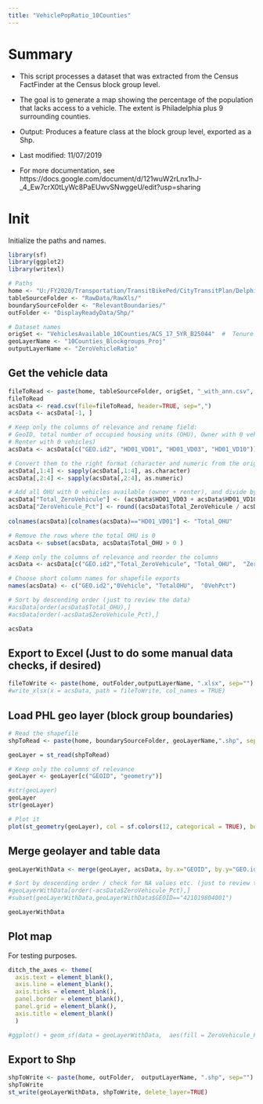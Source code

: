 ```yaml
---
title: "VehiclePopRatio_10Counties"
---
```


# Summary

* This script processes a dataset that was extracted from the Census FactFinder at the Census block group level. 

* The goal is to generate a map showing the percentage of the population  that lacks access to a vehicle. The extent is Philadelphia plus 9 surrounding counties.

* Output: Produces a feature class at the block group level, exported as a Shp.

* Last modified: 11/07/2019

* For more documentation, see https://docs.google.com/document/d/121wuW2rLnx1hJ-_4_Ew7crX0tLyWc8PaEUwvSNwggeU/edit?usp=sharing


# Init

Initialize the paths and names. 

```r

library(sf)
library(ggplot2)
library(writexl)

# Paths
home <- "U:/FY2020/Transportation/TransitBikePed/CityTransitPlan/Delphine_CityTransitPlan/TransitReliance/Data/2nd_Pass_10Counties/"
tableSourceFolder <- "RawData/RawXls/"
boundarySourceFolder <- "RelevantBoundaries/"
outFolder <- "DisplayReadyData/Shp/"

# Dataset names
origSet <- "VehiclesAvailable_10Counties/ACS_17_5YR_B25044"  #  Tenure by Vehicles Available
geoLayerName <- "10Counties_Blockgroups_Proj"
outputLayerName <- "ZeroVehicleRatio"
```

## Get the vehicle data

```r

fileToRead <- paste(home, tableSourceFolder, origSet, "_with_ann.csv", sep="")
fileToRead
acsData <- read.csv(file=fileToRead, header=TRUE, sep=",")
acsData <- acsData[-1, ]

# Keep only the columns of relevance and rename field: 
# GeoID, total number of occupied housing units (OHU), Owner with 0 vehicles,
# Renter with 0 vehicles)
acsData <- acsData[c("GEO.id2", "HD01_VD01", "HD01_VD03", "HD01_VD10")]

# Convert them to the right format (character and numeric from the original "factor" type)
acsData[,1:4] <- sapply(acsData[,1:4], as.character)
acsData[,2:4] <- sapply(acsData[,2:4], as.numeric)

# Add all OHU with 0 vehicles available (owner + renter), and divide by the total number of OHU
acsData["Total_ZeroVehicule"] <- (acsData$HD01_VD03 + acsData$HD01_VD10) 
acsData["ZeroVehicule_Pct"] <- round((acsData$Total_ZeroVehicule / acsData$HD01_VD01) * 100, digits = 2)
  
colnames(acsData)[colnames(acsData)=="HD01_VD01"] <- "Total_OHU"

# Remove the rows where the total OHU is 0
acsData <- subset(acsData, acsData$Total_OHU > 0 ) 

# Keep only the columns of relevance and reorder the columns
acsData <- acsData[c("GEO.id2","Total_ZeroVehicule", "Total_OHU",  "ZeroVehicule_Pct")]

# Choose short column names for shapefile exports
names(acsData) <- c("GEO.id2","0Vehicle", "TotalOHU",  "0VehPct")

# Sort by descending order (just to review the data)
#acsData[order(acsData$Total_OHU),]
#acsData[order(-acsData$ZeroVehicule_Pct),]

acsData


```

## Export to Excel (Just to do some manual data checks, if desired)

```r

fileToWrite <- paste(home, outFolder,outputLayerName, ".xlsx", sep="")
#write_xlsx(x = acsData, path = fileToWrite, col_names = TRUE)

```

## Load PHL geo layer (block group boundaries)

```r

# Read the shapefile
shpToRead <- paste(home, boundarySourceFolder, geoLayerName,".shp", sep="")

geoLayer = st_read(shpToRead)

# Keep only the columns of relevance
geoLayer <- geoLayer[c("GEOID", "geometry")]

#str(geoLayer)
geoLayer
str(geoLayer)

# Plot it
plot(st_geometry(geoLayer), col = sf.colors(12, categorical = TRUE), border = 'grey', axes = TRUE)
```

## Merge geolayer and table data

```r

geoLayerWithData <- merge(geoLayer, acsData, by.x="GEOID", by.y="GEO.id2")

# Sort by descending order / check for NA values etc. (just to review the data)
#geoLayerWithData[order(-acsData$ZeroVehicule_Pct),] 
#subset(geoLayerWithData,geoLayerWithData$GEOID=="421019804001") 

geoLayerWithData 

```

## Plot map

For testing purposes.

```r

ditch_the_axes <- theme(
  axis.text = element_blank(),
  axis.line = element_blank(),
  axis.ticks = element_blank(),
  panel.border = element_blank(),
  panel.grid = element_blank(),
  axis.title = element_blank()
  )

#ggplot() + geom_sf(data = geoLayerWithData,  aes(fill = ZeroVehicule_Pct)) + theme_bw() + #ditch_the_axes + scale_fill_gradient(low="#ccccff", high="#0000e6")

```


## Export to Shp

```r

shpToWrite <- paste(home, outFolder,  outputLayerName, ".shp", sep="")
shpToWrite
st_write(geoLayerWithData, shpToWrite, delete_layer=TRUE)

```

